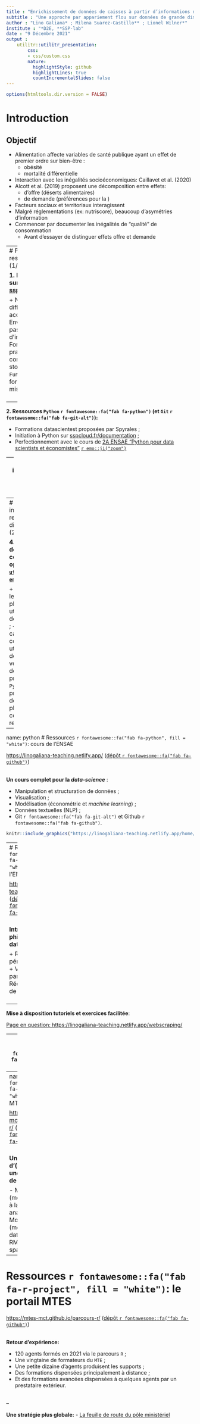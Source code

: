 ```yaml
---
title : "Enrichissement de données de caisses à partir d’informations nutritionnelles"
subtitle : "Une approche par appariement flou sur données de grande dimension"
author : "Lino Galiana* ; Milena Suarez-Castillo** ; Lionel Wilner*"
institute : "*D2E, **SSP-lab"
date : "9 Décembre 2021"
output :
    utilitr::utilitr_presentation:
        css:
        - css/custom.css
        nature:
          highlightStyle: github
          highlightLines: true
          countIncrementalSlides: false
---
```


```r
options(htmltools.dir.version = FALSE)
```



# Introduction

## Objectif

* Alimentation affecte variables de santé publique ayant un effet de premier ordre sur bien-être :
    + obésité
    + mortalité différentielle
* Interaction avec les inégalités socioéconomiques: Caillavet et al. (2020)
* Alcott et al. (2019) proposent une décomposition entre effets:
    + d'offre (déserts alimentaires)
    + de demande (préférences pour la \textit{junk food})
* Facteurs sociaux et territoriaux interagissent
* Malgré réglementations (ex: nutriscore), beaucoup d'asymétries d'information
* Commencer par documenter les inégalités de "qualité" de consommation
    + Avant d'essayer de distinguer effets offre et demande



---
# Panorama incomplet des ressources disponibles (1/2)


**1. Modules d'autoformation sur [sspcloud.fr/documentation](https://www.sspcloud.fr/documentation);**

+ Notebooks pédagogiques, différents niveaux accessibles
+ Environnements normalisés: pas de problèmes d'installation de *packages*
+ Formation aux bonnes pratiques: modularité, contrôle de version, stockage séparé du code
+ `Funcamp` pour découvrir sous forme ludique `R` (avec des missions à la `Zelda`)
<br><br>

--

**2. Ressources `Python` `r fontawesome::fa("fab fa-python")` (et `Git` `r fontawesome::fa("fab fa-git-alt")`):**

+ Formations datascientest proposées par Spyrales ;
+ Initiation à Python sur [sspcloud.fr/documentation](https://www.sspcloud.fr/documentation) ;
+ Perfectionnement avec le cours de [2A ENSAE "Python pour data scientists et économistes"](https://linogaliana-teaching.netlify.app/) [`r emo::ji("zoom")`](#python)
    
---
# Panorama incomplet des ressources disponibles (1/2)

**3. Ressources `R` (et `Git` `r fontawesome::fa("fab fa-git-alt")`):**

+ [Portail MTES](https://mtes-mct.github.io/parcours-r/) [`r emo::ji("zoom")`](#r) ;
+ Formations sur des points plus spécifiques. ex: [Travail collaboratif avec R](https://linogaliana.gitlab.io/collaboratif/)
+ Et bien d'autres formations de qualité (certaines référencées par [spyrales.fr](https://www.spyrales.fr/))


--
# Panorama incomplet des ressources disponibles (2/2)

**4. La documentation collaborative et open-source [`utilitR`](https://www.utilitr.org/) [`r emo::ji("zoom")`](#utilitr)**:

+ Née à l'Insee, le public visé est plus large (tout utilisateur de données avec `R`) ;
+ Couvrir des cas d'usage courants des utilisateurs de données ;
+ A venir un guide des bonnes pratiques `R` et `Python` orienté projet de données ;
+ Déjà plus de 25 contributeurs, rejoignez-nous !


---
name: python
# Ressources `r fontawesome::fa("fab fa-python", fill = "white")`: cours de l'ENSAE

[https://linogaliana-teaching.netlify.app/](https://linogaliana-teaching.netlify.app/)
([dépôt `r fontawesome::fa("fab fa-github")`](https://github.com/linogaliana/python-datascientist))
<br><br> 

**Un cours complet pour la _data-science_** :

+ Manipulation et structuration de données ;
+ Visualisation ;
+ Modélisation (économétrie et _machine learning_) ;
+ Données textuelles (NLP) ;
+ Git `r fontawesome::fa("fab fa-git-alt")` et Github `r fontawesome::fa("fab fa-github")`.


```r
knitr::include_graphics("https://linogaliana-teaching.netlify.app/home/word_hu0f2ad2f0666a655e142df16fc7085a46_395838_1200x0_resize_lanczos_2.png")
```


---
# Ressources `r fontawesome::fa("fab fa-python", fill = "white")`: cours de l'ENSAE

[https://linogaliana-teaching.netlify.app/](https://linogaliana-teaching.netlify.app/)
([dépôt `r fontawesome::fa("fab fa-github")`](https://github.com/linogaliana/python-datascientist))
<br><br> 

**Introduire à la philosophie de la data-science** :

+ Reproductibilité et pérennité des projets
+ Versioning et partage des codes
+ Réduction des coûts de mise en prod
<br><br>

--

**Mise à disposition tutoriels et exercices facilitée**:

[Page en question: https://linogaliana-teaching.netlify.app/webscraping/](https://linogaliana-teaching.netlify.app/webscraping/)

---
name: utilitr
# Ressources `r fontawesome::fa("fab fa-r-project", fill = "white")`: `utilitR`

[https://www.utilitr.org/](https://www.utilitr.org/)
([dépôt `r fontawesome::fa("fab fa-github")`](https://github.com/InseeFrLab/utilitR))
<br><br> 

** 1. Un positionnement différent par rapport à une formation**:

+ Approche par les cas d'usage ;
+ Recommandations et conseils issus de débats sur [Github](https://github.com/InseeFrLab/utilitR) ;
+ Point d'entrée avec de nombreuses références;
<br><br>

** 2. Une documentation complète pour statisticiens/_data-scientists_ **;

+ Tout est disponible sur [https://www.utilitr.org](https://www.utilitr.org)
+ Bientôt un guide des bonnes pratiques
+ Aussi des éléments sur `Git`.

<br>
**Rejoignez l'équipe des contributeurs ! **

```r
knitr::include_graphics("https://raw.githubusercontent.com/InseeFrLab/utilitR/master/resources/logo-utilitr.png")
```

---
name: r
# Ressources `r fontawesome::fa("fab fa-r-project", fill = "white")`: le portail MTES

[https://mtes-mct.github.io/parcours-r/](https://mtes-mct.github.io/parcours-r/)
([dépôt `r fontawesome::fa("fab fa-github")`](https://github.com/InseeFrLab/utilitR))
<br><br> 

**Un portail d'(auto)formation avec une grande diversité de modules:**

- Modules introductifs (modules *"socle"*): intro à la programmation, analyse de données
- Modules thématiques (modules *"à la carte"*): datavisualisation, RMarkdown, analyse spatiale...
<br>



---
# Ressources `r fontawesome::fa("fab fa-r-project", fill = "white")`: le portail MTES

[https://mtes-mct.github.io/parcours-r/](https://mtes-mct.github.io/parcours-r/)
([dépôt `r fontawesome::fa("fab fa-github")`](https://github.com/InseeFrLab/utilitR))
<br><br> 

**Retour d'expérience:**

- 120 agents formés en 2021 via le parcours `R` ;
- Une vingtaine de formateurs du `MTE` ; 
- Une petite dizaine d’agents produisent les supports ;
- Des formations dispensées principalement à distance ;
- Et des formations avancées dispensées à quelques agents par un prestataire extérieur.
<br><br>

--

**Une stratégie plus globale:**
- [La feuille de route du pôle ministériel](https://www.ecologie.gouv.fr/feuille-route-donnee-des-algorithmes-et-des-codes-sources)